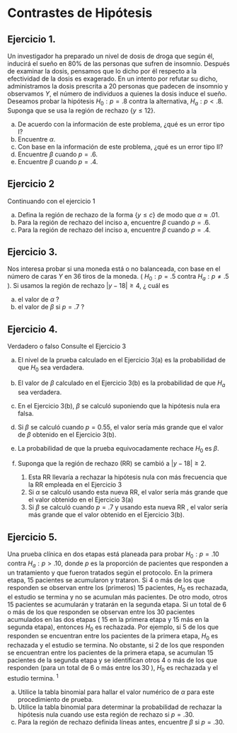 # Contrastes de Hipótesis

## Ejercicio 1. 
<!-- W-M-10.2 -->

Un investigador ha preparado un nivel de dosis de droga que según él, inducirá el sueño en $80 \%$ de las personas que sufren de insomnio. Después de examinar la dosis, pensamos que lo dicho por él respecto a la efectividad de la dosis es exagerado. En un intento por refutar su dicho, administramos la dosis prescrita a 20 personas que padecen de insomnio y observamos $Y$, el número de individuos a quienes la dosis induce el sueño. Deseamos probar la hipótesis $H_{0}: p=.8$ contra la alternativa, $H_{a}: p<.8$. Suponga que se usa la región de rechazo $\{y \leq 12\}$.

a. De acuerdo con la información de este problema, ¿qué es un error tipo I?
b. Encuentre $\alpha$.
c. Con base en la información de este problema, ¿qué es un error tipo II?
d. Encuentre $\beta$ cuando $p=.6$.
e. Encuentre $\beta$ cuando $p=.4$.

## Ejercicio 2
<!-- W-M-10.3 -->

Continuando con el ejercicio 1

a. Defina la región de rechazo de la forma $\{y \leq c\}$ de modo que $\alpha \approx .01$.
b. Para la región de rechazo del inciso a, encuentre $\beta$ cuando $p=.6$.
c. Para la región de rechazo del inciso a, encuentre $\beta$ cuando $p=.4$.

## Ejercicio 3. 
<!-- W-M-10.6 -->

Nos interesa probar si una moneda está o no balanceada, con base en el número de caras $Y$ en 36 tiros de la moneda. ( $H_{0}: p=.5$ contra $H_{a}: p \neq .5$ ). Si usamos la región de rechazo $|y-18| \geq 4$, $¿$ cuál es

a. el valor de $\alpha$ ?
b. el valor de $\beta$ si $p=.7$ ?

## Ejercicio 4. 
<!-- W-M-10.7 -->

Verdadero o falso Consulte el Ejercicio 3

a. El nivel de la prueba calculado en el Ejercicio 3(a) es la probabilidad de que $H_{0}$ sea verdadera.
b. El valor de $\beta$ calculado en el Ejercicio 3(b) es la probabilidad de que $H_{a}$ sea verdadera.
c. En el Ejercicio 3(b), $\beta$ se calculó suponiendo que la hipótesis nula era falsa.
d. Si $\beta$ se calculó cuando $p=0.55$, el valor sería más grande que el valor de $\beta$ obtenido en el Ejercicio 3(b).
e. La probabilidad de que la prueba equivocadamente rechace $H_{0}$ es $\beta$.
f. Suponga que la región de rechazo (RR) se cambió a $|y-18| \geq 2$.

    1. Esta RR llevaría a rechazar la hipótesis nula con más frecuencia que la RR empleada en el Ejercicio 3
    2. Si $\alpha$ se calculó usando esta nueva RR, el valor sería más grande que el valor obtenido en el Ejercicio 3(a)
    3. Si $\beta$ se calculó cuando $p=.7$ y usando esta nueva RR , el valor sería más grande que el valor obtenido en el Ejercicio 3(b).

## Ejercicio 5. 
<!-- W-M-10.8 -->

Una prueba clínica en dos etapas está planeada para probar $H_{0}: p=.10$ contra $H_{a}: p>.10$, donde $p$ es la proporción de pacientes que responden a un tratamiento y que fueron tratados según el protocolo. En la primera etapa, 15 pacientes se acumularon y trataron. Si 4 o más de los que responden se observan entre los (primeros) 15 pacientes, $H_{0}$ es rechazada, el estudio se termina y no se acumulan más pacientes. De otro modo, otros 15 pacientes se acumularán y tratarán en la segunda etapa. Si un total de 6 o más de los que responden se observan entre los 30 pacientes acumulados en las dos etapas ( 15 en la primera etapa y 15 más en la segunda etapa), entonces $H_{0}$ es rechazada. Por ejemplo, si 5 de los que responden se encuentran entre los pacientes de la primera etapa, $H_{0}$ es rechazada y el estudio se termina. No obstante, si 2 de los que responden se encuentran entre los pacientes de la primera etapa, se acumulan 15 pacientes de la segunda etapa y se identifican otros 4 o más de los que responden (para un total de 6 o más entre $\operatorname{los} 30$ ), $H_{0}$ es rechazada y el estudio termina. ${ }^{1}$

a. Utilice la tabla binomial para hallar el valor numérico de $\alpha$ para este procedimiento de prueba.
b. Utilice la tabla binomial para determinar la probabilidad de rechazar la hipótesis nula cuando use esta región de rechazo si $p=.30$.
c. Para la región de rechazo definida líneas antes, encuentre $\beta$ si $p=.30$.


